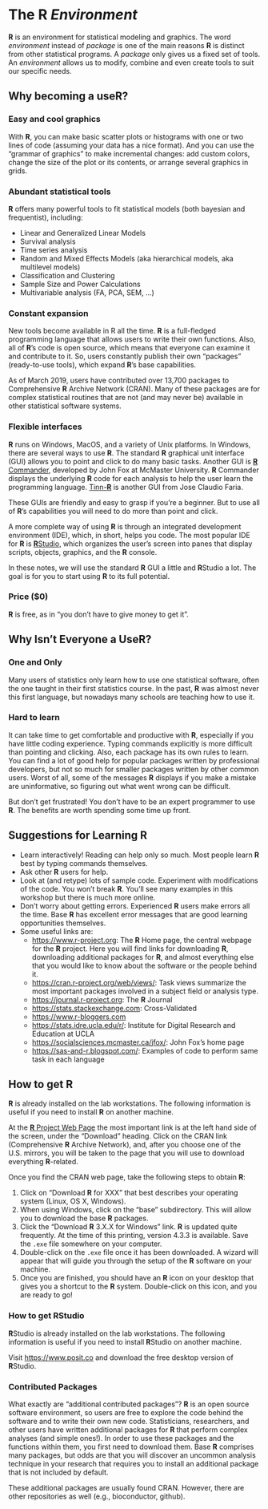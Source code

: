 # The **[R]{.sans-serif}** *Environment*

**[R]{.sans-serif}** is an environment for statistical
modeling and graphics. The word *environment* instead of *package* is one of
the main reasons **[R]{.sans-serif}** is distinct from other statistical
programs. A *package* only gives us a fixed set of tools. An *environment*
allows us to modify, combine and even create tools to suit our specific needs.

## Why becoming a use**[R]{.sans-serif}**?

### Easy and cool graphics

With **[R]{.sans-serif}**, you can make basic scatter plots or histograms with one or two lines of code (assuming your data has a nice format). And you can use
the "grammar of graphics" to make incremental changes: add custom colors, change
the size of the plot or its contents, or arrange several graphics in grids.

### Abundant statistical tools

**[R]{.sans-serif}** offers many powerful tools to fit statistical models 
(both bayesian and frequentist), including:

- Linear and Generalized Linear Models
- Survival analysis
- Time series analysis
- Random and Mixed Effects Models (aka hierarchical models, aka multilevel
    models)
- Classification and Clustering
- Sample Size and Power Calculations
- Multivariable analysis (FA, PCA, SEM, ...)

<!--
In this workshop will see and use sample code for many of these analyses.
-->

### Constant expansion

New tools become available in R all the time. **[R]{.sans-serif}** is a
full-fledged programming language that allows users to write their own
functions. Also, all of **[R]{.sans-serif}**'s code is open source, which means
that everyone can examine it and contribute to it. So, users constantly publish
their own "packages" (ready-to-use tools), which expand **[R]{.sans-serif}**'s
base capabilities.

As of March 2019, users have contributed over 13,700 packages to Comprehensive **[R]{.sans-serif}** Archive Network (CRAN). Many of these packages
are for complex statistical routines that are not (and may never be) available
in other statistical software systems.

### Flexible interfaces

**[R]{.sans-serif}** runs on Windows, MacOS, and a variety of Unix platforms. In
Windows, there are several ways to use **[R]{.sans-serif}**. The standard **[R]{.sans-serif}** graphical unit interface (GUI) allows you to point and click to do many basic tasks. Another GUI is [**[R]{.sans-serif}** Commander](https://socialsciences.mcmaster.ca/jfox/Misc/Rcmdr/), developed by John Fox
at McMaster University. **[R]{.sans-serif}** Commander displays the underlying
**[R]{.sans-serif}** code for each analysis to help the user learn the
programming language. [Tinn-**[R]{.sans-serif}**](http://sourceforge.net/projects/tinn-r/) is another GUI from Jose
Claudio Faria.

These GUIs are friendly and easy to grasp if you're a beginner. But to use all of **[R]{.sans-serif}**'s capabilities you will need to do more than point and click.

A more complete way of using **[R]{.sans-serif}** is through an integrated development environment (IDE), which, in short, helps you code. The most popular IDE for **[R]{.sans-serif}** is [**[R]{.sans-serif}**Studio](https://www.posit.com), which organizes the
user's screen into panes that display scripts, objects, graphics, and
the **[R]{.sans-serif}** console.

In these notes, we will use the standard **[R]{.sans-serif}** GUI a little and
**[R]{.sans-serif}**Studio a lot. The goal is for you to start using **[R]{.sans-serif}** to its full potential.

<!--

### Easier to make reproducible research

**[R]{.sans-serif}**'s availability and accessibility mean that you can share your work with many. This allows consumers to confirm the
original analysis and to investigate other approaches.

-->


### Price (\$0)

**[R]{.sans-serif}** is free, as in "you don't have to give money to get 
it".

## Why Isn't Everyone a Use**[R]{.sans-serif}**?

### One and Only

Many users of statistics only learn how to use one statistical software, often the one taught in their first statistics course. In the past, **[R]{.sans-serif}** was almost never this first language, but nowadays many schools are teaching how to use it.

### Hard to learn

It can take time to get comfortable and productive with **[R]{.sans-serif}**,
especially if you have little coding experience. Typing commands explicitly is
more difficult than pointing and clicking. Also, each package has its own rules
to learn. You can find a lot of good help for popular packages written by
professional developers, but not so much for smaller packages written by other
common users. Worst of all, some of the messages **[R]{.sans-serif}** displays
if you make a mistake are uninformative, so figuring out what went wrong can be
difficult. 

But don't get frustrated! You don't have to be an expert programmer to use
**[R]{.sans-serif}**. The benefits are worth spending some time up front.

## Suggestions for Learning **[R]{.sans-serif}**

- Learn interactively! Reading can help only so much. Most people learn
    **[R]{.sans-serif}** best by typing commands themselves.
- Ask other **[R]{.sans-serif}** users for help.
- Look at (and retype) lots of sample code. Experiment with modifications of
  the code. You won't break **[R]{.sans-serif}**. You'll see many examples in
  this workshop but there is much more online.
- Don't worry about getting errors. Experienced **[R]{.sans-serif}** users
  make errors all the time. Base **[R]{.sans-serif}** has excellent error
  messages that are good learning opportunities themselves.
- Some useful links are:
    -   <https://www.r-project.org>: The **[R]{.sans-serif}** Home page, the
        central webpage for the **[R]{.sans-serif}** project. Here you will find
        links for downloading **[R]{.sans-serif}**, downloading additional
        packages for **[R]{.sans-serif}**, and almost everything else that you
        would like to know about the software or the people behind it.
    -   <https://cran.r-project.org/web/views/>: Task views summarize the most
        important packages involved in a subject field or analysis type.
    -   <https://journal.r-project.org>: The **[R]{.sans-serif}** Journal
    -   <https://stats.stackexchange.com>: Cross-Validated
    -   <https://www.r-bloggers.com>
    -   <https://stats.idre.ucla.edu/r/>: Institute for Digital Research and
        Education at UCLA
    -   <https://socialsciences.mcmaster.ca/jfox/>: John Fox's home page
    -   <https://sas-and-r.blogspot.com/>: Examples of code to perform same task
        in each language

## How to get **[R]{.sans-serif}**

**[R]{.sans-serif}** is already installed on the lab workstations. The following
information is useful if you need to install **[R]{.sans-serif}** on another
machine.

At the [**[R]{.sans-serif}** Project Web Page](https://www.r-project.org) the
most important link is at the left hand side of the screen, under the "Download"
heading. Click on the CRAN link (Comprehensive **[R]{.sans-serif}** Archive
Network), and, after you choose one of the U.S. mirrors, you will be taken to
the page that you will use to download everything **[R]{.sans-serif}**-related.

Once you find the CRAN web page, take the following steps to obtain
**[R]{.sans-serif}**:

1.  Click on "Download **[R]{.sans-serif}** for XXX" that best describes your
    operating system (Linux, OS X, Windows).
2.  When using Windows, click on the "base" subdirectory. This will allow
    you to download the base **[R]{.sans-serif}** packages.
3.  Click the "Download **[R]{.sans-serif}** 3.X.X for Windows" link.
    **[R]{.sans-serif}** is updated quite frequently. At the time of this
    printing, version 4.3.3 is available. Save the `.exe` file somewhere on your
    computer.
4.  Double-click on the `.exe` file once it has been downloaded. A wizard will
    appear that will guide you through the setup of the **[R]{.sans-serif}**
    software on your machine.
5.  Once you are finished, you should have an **[R]{.sans-serif}** icon on your
    desktop that gives you a shortcut to the **[R]{.sans-serif}** system.
    Double-click on this icon, and you are ready to go!

### How to get RStudio

**[R]{.sans-serif}**Studio is already installed on the lab workstations. The
following information is useful if you need to install
**[R]{.sans-serif}**Studio on another machine.

Visit <https://www.posit.co> and download the free desktop version of
**[R]{.sans-serif}**Studio.

### Contributed Packages

What exactly are "additional contributed packages"? **[R]{.sans-serif}** is an
open source software environment, so users are free to explore the code behind
the software and to write their own new code. Statisticians, researchers, and
other users have written additional packages for **[R]{.sans-serif}** that
perform complex analyses (and simple ones!). In order to use these packages and
the functions within them, you first need to download them. Base
**[R]{.sans-serif}** comprises many packages, but odds are that you will
discover an uncommon analysis technique in your research that requires you to
install an additional package that is not included by default.

These additional packages are usually found CRAN. However, there are other
repositories as well (e.g., bioconductor, github).
